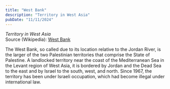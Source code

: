 ```yaml
---
title: "West Bank"
description: "Territory in West Asia"
pubDate: "11/11/2024"
---
```


*Territory in West Asia*  
Source (Wikipedia): [West Bank][1]

The West Bank, so called due to its location relative to the Jordan River, is the larger of the two Palestinian territories that comprise the State of Palestine. A landlocked territory near the coast of the Mediterranean Sea in the Levant region of West Asia, it is bordered by Jordan and the Dead Sea to the east and by Israel to the south, west, and north. Since 1967, the territory has been under Israeli occupation, which had become illegal under international law.

[1]: https://en.wikipedia.org/wiki/West_Bank

